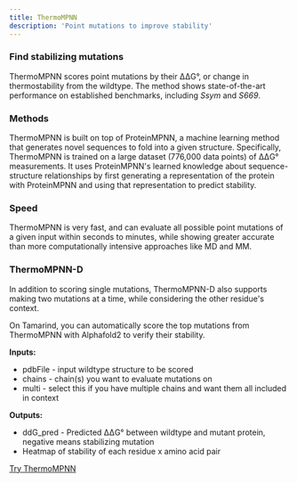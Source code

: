 ```yaml
---
title: ThermoMPNN
description: 'Point mutations to improve stability'
---
```


### Find stabilizing mutations

ThermoMPNN scores point mutations by their ΔΔG°, or change in thermostability from the wildtype. The method shows state-of-the-art performance on established benchmarks, including _Ssym_ and _S669_. 

### Methods

ThermoMPNN is built on top of ProteinMPNN, a machine learning method that generates novel sequences to fold into a given structure. Specifically, ThermoMPNN is trained on a large dataset (776,000 data points) of ΔΔG° measurements. It uses ProteinMPNN's learned knowledge about sequence-structure relationships by first generating a representation of the protein with ProteinMPNN and using that representation to predict stability.

### Speed

ThermoMPNN is very fast, and can evaluate all possible point mutations of a given input within seconds to minutes, while showing greater accurate than more computationally intensive approaches like MD and MM.

### ThermoMPNN-D

In addition to scoring single mutations, ThermoMPNN-D also supports making two mutations at a time, while considering the other residue's context.

On Tamarind, you can automatically score the top mutations from ThermoMPNN with Alphafold2 to verify their stability. 

**Inputs:**
- pdbFile - input wildtype structure to be scored
- chains - chain(s) you want to evaluate mutations on
- multi - select this if you have multiple chains and want them all included in context

**Outputs:**
- ddG_pred - Predicted ΔΔG° between wildtype and mutant protein, negative means stabilizing mutation
- Heatmap of stability of each residue x amino acid pair

[Try ThermoMPNN](https://app.tamarind.bio/tools/thermompnn)
